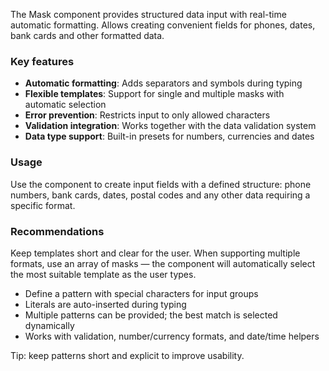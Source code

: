 The Mask component provides structured data input with real-time automatic formatting. Allows creating convenient fields for phones, dates, bank cards and other formatted data.

### Key features

- **Automatic formatting**: Adds separators and symbols during typing
- **Flexible templates**: Support for single and multiple masks with automatic selection
- **Error prevention**: Restricts input to only allowed characters
- **Validation integration**: Works together with the data validation system
- **Data type support**: Built-in presets for numbers, currencies and dates

### Usage

Use the component to create input fields with a defined structure: phone numbers, bank cards, dates, postal codes and any other data requiring a specific format.

### Recommendations

Keep templates short and clear for the user. When supporting multiple formats, use an array of masks — the component will automatically select the most suitable template as the user types.

- Define a pattern with special characters for input groups
- Literals are auto-inserted during typing
- Multiple patterns can be provided; the best match is selected dynamically
- Works with validation, number/currency formats, and date/time helpers

Tip: keep patterns short and explicit to improve usability.
